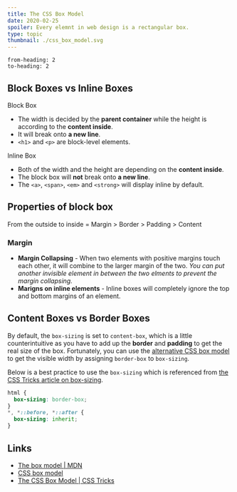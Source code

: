 ```yaml
---
title: The CSS Box Model
date: 2020-02-25
spoiler: Every elemnt in web design is a rectangular box.
type: topic
thumbnail: ./css_box_model.svg
---
```

```toc
from-heading: 2
to-heading: 2
```

## Block Boxes vs Inline Boxes
<div class="d-grid col-s-1 col-m-2 gap-s-16 gap-m-32">
<div>
  <div class="text-box list-box">
  <div class="box-title">Block Box</div>

  + The width is decided by the **parent container** while the height is according to the **content inside**.
  + It will break onto **a new line**.
  + `<h1>` and `<p>` are block-level elements.

  </div>
</div>
<div>
  <div class="text-box list-box">
  <div class="box-title">Inline Box</div>

  + Both of the width and the height are depending on the **content inside**.
  + The block box will **not** break onto **a new line**.
  + The `<a>`, `<span>`, `<em>` and `<strong>` will display inline by default.

  </div>
</div>
</div>

## Properties of block box

From the outside to inside = <span class="hl-1">Margin</span> > <span class="hl-2">Border</span> > <span class="hl-3">Padding</span> > <span class="hl-4">Content</span>

### Margin

+ **Margin Collapsing** - When two elements with positive margins touch each other, it will combine to the larger margin of the two. *You can put another invisible element in between the two elments to prevent the margin collapsing.*
+ **Marigns on inline elements** - Inline boxes will completely ignore the top and bottom margins of an element.

## Content Boxes vs Border Boxes

By default, the `box-sizing` is set to `content-box`, which is a little counterintuitive as you have to add up the **border** and **padding** to get the real size of the box. Fortunately, you can use the [alternative CSS box model](https://developer.mozilla.org/en-US/docs/Learn/CSS/Building_blocks/The_box_model#The_alternative_CSS_box_model) to get the visible width by assigning `border-box` to `box-sizing`.

Below is a best practice to use the `box-sizing` which is referenced from [the CSS Tricks article on box-sizing](https://css-tricks.com/inheriting-box-sizing-probably-slightly-better-best-practice/).

```css
html {
  box-sizing: border-box;
}
*, *::before, *::after {
  box-sizing: inherit;
}
```

## Links

- [The box model | MDN](https://developer.mozilla.org/en-US/docs/Learn/CSS/Building_blocks/The_box_model)
- [CSS box model](https://internetingishard.com/html-and-css/css-box-model/)
- [The CSS Box Model | CSS Tricks](https://css-tricks.com/the-css-box-model/)
